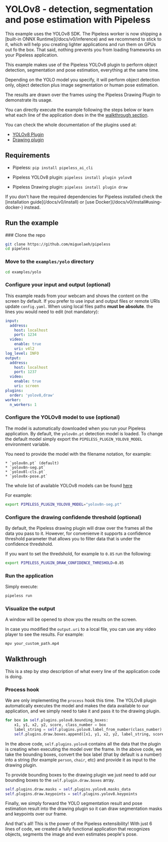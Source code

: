 # YOLOv8 - detection, segmentation and pose estimation with Pipeless


<Callout>
This example uses the YOLOv8 SDK. The Pipeless worker is now shipping a [built-in ONNX Runtime](/docs/v0/inference) and we recommend to stick to it, which will help you creating lighter applications and run them on GPUs out fo the box. That said, nothing prevents you from loading frameworks on your Pipeless application.
</Callout>

This example makes use of the Pipeless YOLOv8 plugin to perform object detection, segmentation and pose estimation, everything at the same time.

Depending on the YOLO model you specify, it will perform object detection only, object detection plus image segmentation or human pose estimation.

The results are drawn over the frames using the Pipeless Drawing Plugin to demonstrate its usage.

You can directly execute the example following the steps below or learn what each line of the application does in the the [walkthrough section](#walkthrough).

You can check the whole documentation of the plugins used at:

* [YOLOv8 Plugin](https://pipeless.ai/docs/v0/plugins/yolov8)
* [Drawing plugin](https://pipeless.ai/docs/v0/plugins/draw)

## Requirements

* Pipeless: `pip install pipeless_ai_cli`

* Pipeless YOLOv8 plugin: `pipeless install plugin yolov8`

* Pipeless Drawing plugin: `pipeless install plugin draw`

<Callout>
    If you don't have the required dependencies for Pipeless installed check the [installation guide](/docs/v0/install) or [use Docker](/docs/v0/install#using-docker-) instead.
</Callout>

## Run the example

<Steps>
### Clone the repo

```bash copy
git clone https://github.com/miguelaeh/pipeless
cd pipeless
```

### Move to the `examples/yolo` directory

``` bash copy
cd examples/yolo
```

### Configure your input and output (optional)

This example reads from your webcam and shows the content on the screen by default. If you prefer to use input and output files or remote URIs update `config.yaml`. When using local files paths **must be absolute**. the lines you would need to edit (not mandatory):

```yaml {7,15} filename="config.yaml"
input:
  address:
    host: localhost
    port: 1234
  video:
    enable: true
    uri: v4l2
log_level: INFO
output:
  address:
    host: localhost
    port: 1237
  video:
    enable: true
    uri: screen
plugins:
  order: 'yolov8,draw'
worker:
  n_workers: 1
```

### Configure the YOLOv8 model to use (optional)

The model is automatically downloaded when you run your Pipeless application. By default, the `yolov8n.pt` detection model is loaded. To change the default model simply export the `PIPELESS_PLUGIN_YOLOV8_MODEL` environment variable.

You need to provide the model with the filename notation, for example:

    * `yolov8n.pt` (default)
    * `yolov8n-seg.pt`
    * `yolov8l-cls.pt`
    * `yolov8x-pose.pt`

The whole list of available YOLOv8 models can be found [here](https://github.com/ultralytics/ultralytics#models)

For example:

```bash copy
export PIPELESS_PLUGIN_YOLOV8_MODEL="yolov8n-seg.pt"
```

### Configure the drawing confidende threshold (optional)

By default, the Pipeless drawing plugin will draw over the frames all the data you pass to it. However, for convenienve it supports a confidence threshold parameter that allows you to filter data that is under the confidence thredshold.

If you want to set the thredshold, for example to `0.85` run the following:

```bash copy
export PIPELESS_PLUGIN_DRAW_CONFIDENCE_THRESHOLD=0.85
```

### Run the application

Simply execute:

```bash copy
pipeless run
```

### Visualize the output

A window will be opened to show you the results on the screen.

In case you modified the `output.uri` to a local file, you can use any video player to see the results. For example:

```bash copy
mpv your_custom_path.mp4
```

</Steps>

## Walkthrough

This is a step by step description of what every line of the application code is doing.

### Process hook

We are only implementing the `process` hook this time. The YOLOv8 plugin automatically executes the model and makes the data available to our application, and we simply need to take it and pass it to the drawing plugin.

```python copy
for box in self.plugins.yolov8.bounding_boxes:
    x1, y1, x2, y2, score, class_number = box
    label_string = self.plugins.yolov8.label_from_number(class_number)
    self.plugins.draw.boxes.append([x1, y1, x2, y2, label_string, score, (0, 255, 255)])
```

In the above code, `self.plugins.yolov8` contains all the data that the plugin is creating when executing the model over the frame. In the above code, we take the bounding boxes, convert the box label (that by default is a number) into a string (for example `person`, `chair`, etc) and provide it as input to the drawing plugin.

To provide bounding boxes to the drawing plugin we just need to add our bounding boxes to the `self.plugin.draw.boxes` array.

```python copy
self.plugins.draw.masks = self.plugins.yolov8.masks_data
self.plugins.draw.keypoints = self.plugins.yolov8.keypoints
```

Finally, we simply forward the YOLO segmentation result and pose estimation result into the drawing plugin so it can draw segmentation masks and keypoints over our frame.

And that's all! This is the power of the Pipeless extensibility! With just 6 lines of code, we created a fully functional application that recognizes objects, segments the image and even estimates people's pose.
